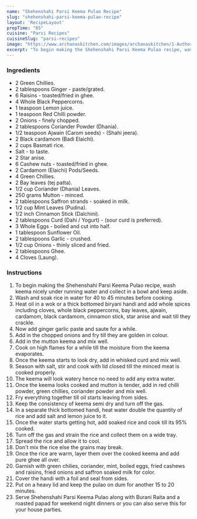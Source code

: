 ---
name: "Shehenshahi Parsi Keema Pulao Recipe"
slug: "shehenshahi-parsi-keema-pulao-recipe"
layout: 'RecipeLayout'
prepTime: "85"
cuisine: "Parsi Recipes"
cuisineSlug: "parsi-recipes"
image: "https://www.archanaskitchen.com/images/archanaskitchen/1-Author/Shaheen_Ali/SHEHENSHAHI_PARSI_KHEEMA_PULAO.jpg"
excerpt: "To begin making the Shehenshahi Parsi Keema Pulao recipe, wash keema nicely under running water and collect in a bowl and keep aside"
---

### Ingredients

- 2 Green Chillies.
- 2 tablespoons Ginger - paste/grated.
- 6 Raisins - toasted/fried in ghee.
- 4 Whole Black Peppercorns.
- 1 teaspoon Lemon juice.
- 1 teaspoon Red Chilli powder.
- 2 Onions - finely chopped.
- 2 tablespoons Coriander Powder (Dhania).
- 1/2 teaspoon Ajwain (Carom seeds) - (Shahi jeera).
- 2 Black cardamom (Badi Elaichi).
- 2 cups Basmati rice.
- Salt - to taste.
- 2 Star anise.
- 6 Cashew nuts - toasted/fried in ghee.
- 2 Cardamom (Elaichi) Pods/Seeds.
- 4 Green Chillies.
- 2 Bay leaves (tej patta).
- 1/2 cup Coriander (Dhania) Leaves.
- 250 grams Mutton - minced.
- 2 tablespoons Saffron strands - soaked in milk.
- 1/2 cup Mint Leaves (Pudina).
- 1/2 inch Cinnamon Stick (Dalchini).
- 2 tablespoons Curd (Dahi / Yogurt) - (sour curd is preferred).
- 3 Whole Eggs - boiled and cut into half.
- 1 tablespoon Sunflower Oil.
- 2 tablespoons Garlic - crushed.
- 1/2 cup Onions - thinly sliced and fried.
- 2 tablespoons Ghee.
- 4 Cloves (Laung).

### Instructions

1. To begin making the Shehenshahi Parsi Keema Pulao recipe, wash keema nicely under running water and collect in a bowl and keep aside.
1. Wash and soak rice in water for 40 to 45 minutes before cooking.
1. Heat oil in a wok or a thick bottomed biryani handi and add whole spices including cloves, whole black peppercorns, bay leaves, ajwain, cardamom, black cardamom, cinnamon stick, star anise and wait till they crackle.
1. Now add ginger garlic paste and saute for a while.
1. Add in the chopped onions and fry till they are golden in colour.
1. Add in the mutton keema and mix well.
1. Cook on high flames for a while till the moisture from the keema evaporates.
1. Once the keema starts to look dry, add in whisked curd and mix well.
1. Season with salt, stir and cook with lid closed till the minced meat is cooked properly.
1. The keema will look watery hence no need to add any extra water.
1. Once the keema looks cooked and mutton is tender, add in red chilli powder, green chillies, coriander powder and mix well.
1. Fry everything together till oil starts leaving from sides.
1. Keep the consistency of keema semi dry and turn off the gas.
1. In a separate thick bottomed handi, heat water double the quantity of rice and add salt and lemon juice to it.
1. Once the water starts getting hot, add soaked rice and cook till its 95% cooked.
1. Turn off the gas and strain the rice and collect them on a wide tray.
1. Spread the rice and allow it to cool.
1. Don't mix the rice else the grains may break.
1. Once the rice are warm, layer them over the cooked keema and add pure ghee all over.
1. Garnish with green chilies, coriander, mint, boiled eggs, fried cashews and raisins, fried onions and saffron soaked milk for color.
1. Cover the handi with a foil and seal from sides.
1. Put on a heavy lid and keep the pulao on dum for another 15 to 20 minutes.
1. Serve Shehenshahi Parsi Keema Pulao along with Burani Raita and a roasted papad for weekend night dinners or you can also serve this for your house parties.
